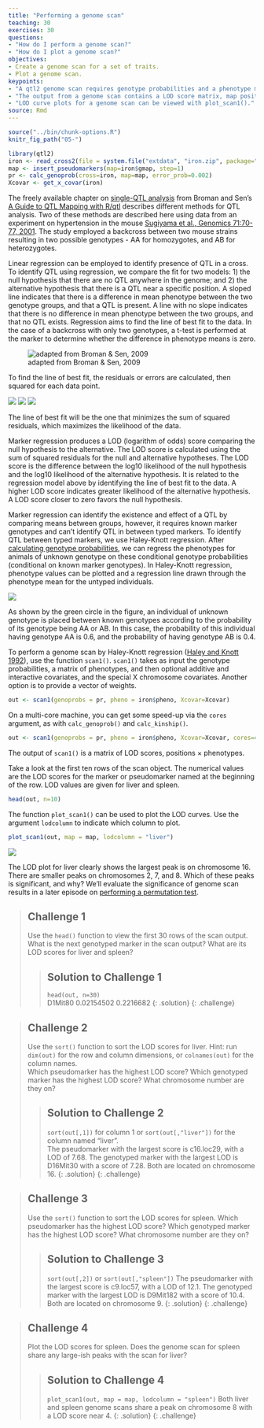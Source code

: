 ```yaml
---
title: "Performing a genome scan"
teaching: 30
exercises: 30
questions:
- "How do I perform a genome scan?"
- "How do I plot a genome scan?"
objectives:
- Create a genome scan for a set of traits.
- Plot a genome scan.
keypoints:
- "A qtl2 genome scan requires genotype probabilities and a phenotype matrix."
- "The output from a genome scan contains a LOD score matrix, map positions, and phenotypes."
- "LOD curve plots for a genome scan can be viewed with plot_scan1()."
source: Rmd
---
```


```r
source("../bin/chunk-options.R")
knitr_fig_path("05-")
```

```r
library(qtl2)
iron <- read_cross2(file = system.file("extdata", "iron.zip", package="qtl2") )
map <- insert_pseudomarkers(map=iron$gmap, step=1)
pr <- calc_genoprob(cross=iron, map=map, error_prob=0.002)
Xcovar <- get_x_covar(iron)
```

The freely available chapter on [single-QTL analysis](http://www.rqtl.org/book/rqtlbook_ch04.pdf) from Broman and Sen's [A Guide to QTL Mapping with R/qtl](http://www.rqtl.org/book/) describes different methods for QTL analysis. Two of these methods are described here using data from an experiment on hypertension in the mouse [Sugiyama et al., Genomics 71:70-77, 2001](https://s3.amazonaws.com/academia.edu.documents/45963759/geno.2000.640120160526-29022-36mpgg.pdf?AWSAccessKeyId=AKIAIWOWYYGZ2Y53UL3A&Expires=1513786158&Signature=rtodlYwe0LDmYZFOm1ejvZjZhQ0%3D&response-content-disposition=inline%3B%20filename%3DConcordance_of_murine_quantitative_trait.pdf). The study employed a backcross between two mouse strains resulting in two possible genotypes - AA for homozygotes, and AB for heterozygotes. 

Linear regression can be employed to identify presence of QTL in a cross. To identify QTL using regression, we compare the fit for two models: 1) the null hypothesis that there are no QTL anywhere in the genome; and 2) the alternative hypothesis that there is a QTL near a specific position. A sloped line indicates that there is a difference in mean phenotype between the two genotype groups, and that a QTL is present. A line with no slope indicates that there is no difference in mean phenotype between the two groups, and that no QTL exists. Regression aims to find the line of best fit to the data. In the case of a backcross with only two genotypes, a t-test is performed at the marker to determine whether the difference in phenotype means is zero.

![adapted from Broman & Sen, 2009](../fig/nullvalt.png)

To find the line of best fit, the residuals or errors are calculated, then squared for each data point.

![](../fig/residual.png)
![](../fig/squared-residual.png)
![](../fig/null.png)

The line of best fit will be the one that minimizes the sum of squared residuals, which maximizes the likelihood of the data. 

Marker regression produces a LOD (logarithm of odds) score comparing the null hypothesis to the alternative. The LOD score is calculated using the sum of squared residuals for the null and alternative hypotheses. The LOD score is the difference between the log10 likelihood of the null hypothesis and the log10 likelihood of the alternative hypothesis. It is related to the regression model above by identifying the line of best fit to the data. A higher LOD score indicates greater likelihood of the alternative hypothesis. A LOD score closer to zero favors the null hypothesis. 

Marker regression can identify the existence and effect of a QTL by comparing means between groups, however, it requires known marker genotypes and can't identify QTL in between typed markers. To identify QTL between typed markers, we use Haley-Knott regression. After [calculating genotype probabilities](https://smcclatchy.github.io/mapping/03-calc-genoprob/), we can regress the phenotypes for animals of unknown genotype on these conditional genotype probabilities (conditional on known marker genotypes). In Haley-Knott regression, phenotype values can be plotted and a regression line drawn through the phenotype mean for the untyped individuals.

![](../fig/hk-regress.png)

As shown by the green circle in the figure, an individual of unknown genotype is placed between known genotypes according to the probability of its genotype being AA or AB. In this case, the probability of this individual having genotype AA is 0.6, and the probability of having genotype AB is 0.4.

To perform a genome scan by Haley-Knott regression
([Haley and Knott 1992](https://www.ncbi.nlm.nih.gov/pubmed/16718932)),
use the function `scan1()`.  `scan1()` takes as input the genotype probabilities, a matrix of phenotypes, and then optional additive and interactive covariates, and the special X chromosome covariates. Another option is to provide a vector of weights.

```r
out <- scan1(genoprobs = pr, pheno = iron$pheno, Xcovar=Xcovar)
```

On a multi-core machine, you can get some speed-up via the `cores` argument, as with `calc_genoprob()` and `calc_kinship()`.

```r
out <- scan1(genoprobs = pr, pheno = iron$pheno, Xcovar=Xcovar, cores=4)
```

The output of `scan1()` is a matrix of LOD scores, positions &times; phenotypes. 

Take a look at the first ten rows of the scan object. The numerical values are the LOD scores for the marker or pseudomarker named at the beginning of the row. LOD values are given for liver and spleen.

```r
head(out, n=10)
```

The function `plot_scan1()` can be used to plot the LOD curves. Use the argument `lodcolumn` to indicate which column to plot.

```r
plot_scan1(out, map = map, lodcolumn = "liver")
```


![](../fig/lod-plot.png)

The LOD plot for liver clearly shows the largest peak is on chromosome 16. There are smaller peaks on chromosomes 2, 7, and 8. Which of these peaks is significant, and why? We'll evaluate the significance of genome scan results in a later episode on [performing a permutation test](https://smcclatchy.github.io/mapping/10-perform-perm-test/).

> ## Challenge 1
> Use the `head()` function to view the first 30 rows of the scan output. What is the next genotyped marker in the scan output? What are its LOD scores for liver and spleen?
>
> > ## Solution to Challenge 1
> > `head(out, n=30)`  
> > D1Mit80  0.02154502 0.2216682
> {: .solution}
{: .challenge}

> ## Challenge 2
> Use the `sort()` function to sort the LOD scores for liver. Hint: run `dim(out)` for the row and column dimensions, or `colnames(out)` for the column names.   
Which pseudomarker has the highest LOD score? Which genotyped marker has the highest LOD score? What chromosome number are they on? 
>
> > ## Solution to Challenge 2
> > `sort(out[,1])` for column 1 or `sort(out[,"liver"])` for the column named "liver".  
> > The pseudomarker with the largest score is c16.loc29, with a LOD of 7.68. The genotyped marker with the largest LOD is D16Mit30 with a score of 7.28. Both are located on chromosome 16.
> {: .solution}
{: .challenge}

> ## Challenge 3
> Use the `sort()` function to sort the LOD scores for spleen. Which pseudomarker has the highest LOD score? Which genotyped marker has the highest LOD score? What chromosome number are they on? 
>
> > ## Solution to Challenge 3
> > `sort(out[,2])` or `sort(out[,"spleen"])`
> > The pseudomarker with the largest score is c9.loc57, with a LOD of 12.1. The genotyped marker with the largest LOD is D9Mit182 with a score of 10.4. Both are located on chromosome 9.
> {: .solution}
{: .challenge}

> ## Challenge 4
> Plot the LOD scores for spleen. Does the genome scan for spleen share any large-ish peaks with the scan for liver?
>
> > ## Solution to Challenge 4
> > `plot_scan1(out, map = map, lodcolumn = "spleen")`
> > Both liver and spleen genome scans share a peak on chromosome 8 with a LOD score near 4.
> {: .solution}
{: .challenge}
